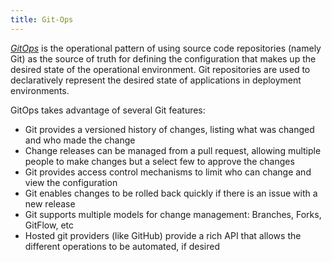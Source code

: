 ```yaml
---
title: Git-Ops
---
```


[*GitOps*](https://www.weave.works/technologies/gitops/) is the operational pattern of using source code repositories 
(namely Git) as the source of truth for defining the configuration that makes up the desired state of the operational 
environment. Git repositories are used to declaratively represent the desired state of applications in deployment 
environments.

GitOps takes advantage of several Git features:
- Git provides a versioned history of changes, listing what was changed and who made the change
- Change releases can be managed from a pull request, allowing multiple people to make changes but a select few to approve the changes
- Git provides access control mechanisms to limit who can change and view the configuration
- Git enables changes to be rolled back quickly if there is an issue with a new release
- Git supports multiple models for change management: Branches, Forks, GitFlow, etc
- Hosted git providers (like GitHub) provide a rich API that allows the different operations to be automated, if desired
